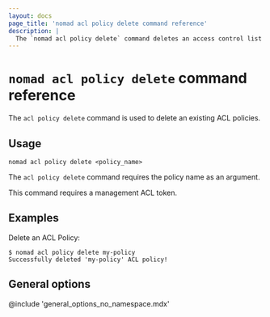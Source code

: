 ```yaml
---
layout: docs
page_title: 'nomad acl policy delete command reference'
description: |
  The `nomad acl policy delete` command deletes an access control list (ACL) policy.
---
```


# `nomad acl policy delete` command reference

The `acl policy delete` command is used to delete an existing ACL policies.

## Usage

```plaintext
nomad acl policy delete <policy_name>
```

The `acl policy delete` command requires the policy name as an argument.

This command requires a management ACL token.

## Examples

Delete an ACL Policy:

```shell-session
$ nomad acl policy delete my-policy
Successfully deleted 'my-policy' ACL policy!
```

## General options

@include 'general_options_no_namespace.mdx'
